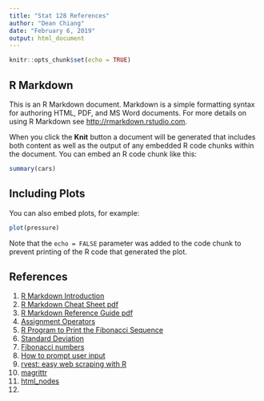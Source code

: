 ```yaml
---
title: "Stat 128 References"
author: "Dean Chiang"
date: "February 6, 2019"
output: html_document
---
```


```r
knitr::opts_chunk$set(echo = TRUE)
```

## R Markdown

This is an R Markdown document. Markdown is a simple formatting syntax for authoring HTML, PDF, and MS Word documents. For more details on using R Markdown see <http://rmarkdown.rstudio.com>.

When you click the **Knit** button a document will be generated that includes both content as well as the output of any embedded R code chunks within the document. You can embed an R code chunk like this:

```r
summary(cars)
```

## Including Plots

You can also embed plots, for example:

```r
plot(pressure)
```

Note that the `echo = FALSE` parameter was added to the code chunk to prevent printing of the R code that generated the plot.

## References

1. [R Markdown Introduction](https://rmarkdown.rstudio.com/lesson-1.html)
2. [R Markdown Cheat Sheet pdf](https://www.rstudio.com/wp-content/uploads/2016/03/rmarkdown-cheatsheet-2.0.pdf)
3. [R Markdown Reference Guide pdf](https://www.rstudio.com/wp-content/uploads/2015/03/rmarkdown-reference.pdf)
4. [Assignment Operators](https://csgillespie.wordpress.com/2010/11/16/assignment-operators-in-r-vs/)
5. [R Program to Print the Fibonacci Sequence](https://www.datamentor.io/r-programming/examples/fibonacci-sequence/)
6. [Standard Deviation](http://www.r-tutor.com/elementary-statistics/numerical-measures/standard-deviation)
7. [Fibonacci numbers](https://en.wikipedia.org/wiki/Fibonacci_number)
8. [How to prompt user input](https://stackoverflow.com/questions/44012056/r-how-do-i-prompt-the-user-for-input-from-the-console)
9. [rvest: easy web scraping with R](https://blog.rstudio.com/2014/11/24/rvest-easy-web-scraping-with-r/)
9. [magrittr](https://cran.r-project.org/web/packages/magrittr/vignettes/magrittr.html)
10. [html_nodes](https://www.rdocumentation.org/packages/rvest/versions/0.3.2/topics/html_nodes)
11. []()


